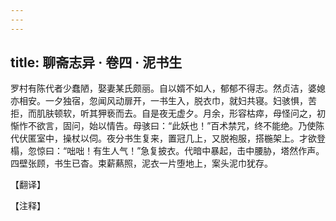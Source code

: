 ```yaml
---
---
---
```

title: 聊斋志异 · 卷四 · 泥书生
---

罗村有陈代者少蠢陋，娶妻某氏颇丽。自以婿不如人，郁郁不得志。然贞洁，婆媳亦相安。一夕独宿，忽闻风动扉开，一书生入，脱衣巾，就妇共寝。妇骇惧，苦拒，而肌肤顿软，听其狎亵而去。自是夜无虚夕。月余，形容枯瘁，母怪问之，初惭怍不欲言，固问，始以情告。母骇曰：“此妖也！”百术禁咒，终不能绝。乃使陈代伏匿室中，操杖以伺。夜分书生复来，置冠几上，又脱袍服，搭椸架上。才欲登榻，忽惊曰：“咄咄！有生人气！”急复披衣。代暗中暴起，击中腰胁，塔然作声。四壁张顾，书生已杳。束薪爇照，泥衣一片堕地上，案头泥巾犹存。

【翻译】

【注释】

